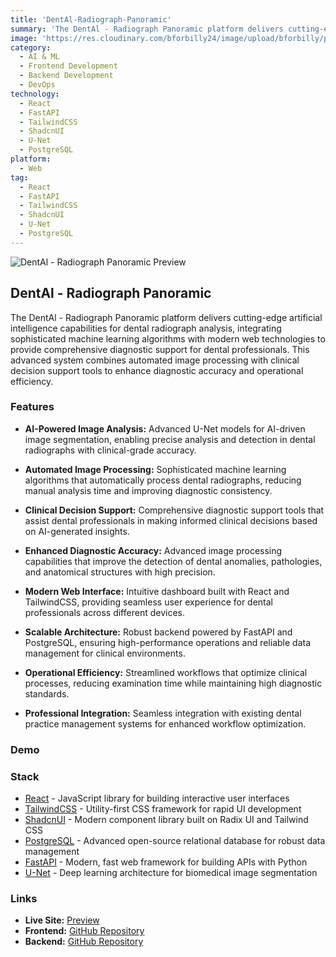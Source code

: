 ```yaml
---
title: 'DentAl-Radiograph-Panoramic'
summary: 'The DentAl - Radiograph Panoramic platform delivers cutting-edge artificial intelligence capabilities for dental radiograph analysis, integrating sophisticated machine learning algorithms with modern web technologies to provide comprehensive diagnostic support for dental professionals.'
image: 'https://res.cloudinary.com/bforbilly24/image/upload/bforbilly/projects/dental.webp'
category:
  - AI & ML
  - Frontend Development
  - Backend Development
  - DevOps
technology:
  - React
  - FastAPI
  - TailwindCSS
  - ShadcnUI
  - U-Net
  - PostgreSQL
platform:
  - Web
tag:
  - React
  - FastAPI
  - TailwindCSS
  - ShadcnUI
  - U-Net
  - PostgreSQL
---
```


![DentAl - Radiograph Panoramic Preview](https://res.cloudinary.com/bforbilly24/image/upload/bforbilly/projects/dental.webp)

## DentAl - Radiograph Panoramic

The DentAl - Radiograph Panoramic platform delivers cutting-edge artificial intelligence capabilities for dental radiograph analysis, integrating sophisticated machine learning algorithms with modern web technologies to provide comprehensive diagnostic support for dental professionals. This advanced system combines automated image processing with clinical decision support tools to enhance diagnostic accuracy and operational efficiency.

### Features

- **AI-Powered Image Analysis:** Advanced U-Net models for AI-driven image segmentation, enabling precise analysis and detection in dental radiographs with clinical-grade accuracy.

- **Automated Image Processing:** Sophisticated machine learning algorithms that automatically process dental radiographs, reducing manual analysis time and improving diagnostic consistency.

- **Clinical Decision Support:** Comprehensive diagnostic support tools that assist dental professionals in making informed clinical decisions based on AI-generated insights.

- **Enhanced Diagnostic Accuracy:** Advanced image processing capabilities that improve the detection of dental anomalies, pathologies, and anatomical structures with high precision.

- **Modern Web Interface:** Intuitive dashboard built with React and TailwindCSS, providing seamless user experience for dental professionals across different devices.

- **Scalable Architecture:** Robust backend powered by FastAPI and PostgreSQL, ensuring high-performance operations and reliable data management for clinical environments.

- **Operational Efficiency:** Streamlined workflows that optimize clinical processes, reducing examination time while maintaining high diagnostic standards.

- **Professional Integration:** Seamless integration with existing dental practice management systems for enhanced workflow optimization.

### Demo


<div className="flex justify-center">
  <div className="relative">
    <Safari
      url="radiograph.circleit.dev"
      className="!w-full !h-auto"
      videoSrc="https://res.cloudinary.com/bforbilly/video/upload/bforbilly/projects/demo/demo-dental"
      mode="default"
    />
  </div>
</div>

### Stack

- [React](https://reactjs.org) - JavaScript library for building interactive user interfaces
- [TailwindCSS](https://tailwindcss.com) - Utility-first CSS framework for rapid UI development
- [ShadcnUI](https://ui.shadcn.com) - Modern component library built on Radix UI and Tailwind CSS
- [PostgreSQL](https://www.postgresql.org) - Advanced open-source relational database for robust data management
- [FastAPI](https://fastapi.tiangolo.com) - Modern, fast web framework for building APIs with Python
- [U-Net](https://arxiv.org/abs/1505.04597) - Deep learning architecture for biomedical image segmentation

### Links

- **Live Site:** [Preview](https://radiograph.circleit.dev)
- **Frontend:** [GitHub Repository](https://github.com/bforbilly24/radiographpanoramic-react-frontend-dashboard)
- **Backend:** [GitHub Repository](https://github.com/bforbilly24/radiographpanoramic-fastapi-backend-restapi)
